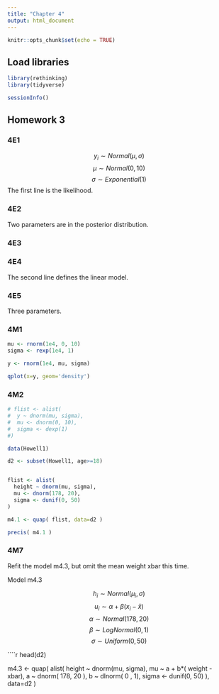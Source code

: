 ```yaml
---
title: "Chapter 4"
output: html_document
---
```


```r
knitr::opts_chunk$set(echo = TRUE)
```

## Load libraries


```r
library(rethinking)
library(tidyverse)

sessionInfo()
```

## Homework 3

### 4E1


$$y_{i} \sim Normal(\mu, \sigma)$$
$$\mu \sim Normal(0,10)$$
$$\sigma \sim Exponential(1)$$
The first line is the likelihood.

### 4E2
Two parameters are in the posterior distribution.

### 4E3

### 4E4

The second line defines the linear model.

### 4E5

Three parameters.

### 4M1

````r

mu <- rnorm(1e4, 0, 10)
sigma <- rexp(1e4, 1)

y <- rnorm(1e4, mu, sigma)

qplot(x=y, geom='density')

````


### 4M2

````r

# flist <- alist(
#  y ~ dnorm(mu, sigma),
#  mu <- dnorm(0, 10),
#  sigma <- dexp(1)
#)

data(Howell1)

d2 <- subset(Howell1, age>=18)


flist <- alist(
  height ~ dnorm(mu, sigma),
  mu <- dnorm(178, 20),
  sigma <- dunif(0, 50)
)

m4.1 <- quap( flist, data=d2 )

precis( m4.1 )

````




### 4M7

Refit the model m4.3, but omit the mean weight xbar this time.

Model m4.3

$$h_{i} \sim Normal( \mu_{i}, \sigma)$$
$$u_{i} \sim \alpha + \beta(x_{i} - \bar{x})$$
$$\alpha \sim Normal(178,20)$$
$$\beta \sim LogNormal(0,1)$$
$$\sigma \sim Uniform(0,50)$$






````r

head(d2)

m4.3 <- quap(
  alist(
  height ~ dnorm(mu, sigma),
  mu ~ a + b*( weight - xbar),
  a ~ dnorm( 178, 20 ),
  b ~ dlnorm( 0 , 1),
  sigma <- dunif(0, 50)
  ), data=d2
  )
  

